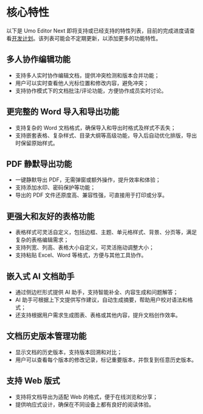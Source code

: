 # 核心特性

以下是 Umo Editor Next 即将支持或已经支持的特性列表，目前的完成进度请查看[开发计划](./roadmap)。该列表可能会不定期更新，以添加更多的功能特性。

## 多人协作编辑功能

- 支持多人实时协作编辑文档，提供冲突检测和版本合并功能； 
- 用户可以实时查看他人光标位置和修改内容，避免冲突； 
- 支持协作模式下的文档批注/评论功能，方便协作成员实时讨论。

## 更完整的 Word 导入和导出功能

- 支持复杂的 Word 文档格式，确保导入和导出时格式及样式不丢失；  
- 支持嵌套表格、复杂样式、目录大纲等高级功能，导入后自动优化排版，导出时保留原始样式。  

## PDF 静默导出功能

- 一键静默导出 PDF，无需弹窗或额外操作，提升效率和体验；  
- 支持添加水印、密码保护等功能；
- 导出的 PDF 文件还原度高、兼容性强，可直接用于打印或分享。

## 更强大和友好的表格功能

- 表格样式可灵活自定义，包括边框、主题、单元格样式、背景、分页等，满足复杂的表格编辑需求；  
- 支持列宽、列高、表格大小自定义，可灵活拖动调整大小；  
- 支持粘贴 Excel、Word 等格式，方便与其他工具协作。

## 嵌入式 AI 文档助手

- 通过侧边栏形式提供 AI 助手，支持智能补全、内容生成和问题解答；
- AI 助手可根据上下文提供写作建议，自动生成摘要，帮助用户校对语法和格式；
- 还支持根据用户需求生成图表、表格或其他内容，提升文档创作效率。

## 文档历史版本管理功能

- 显示文档的历史版本，支持版本回溯和对比；
- 用户可以查看每个版本的修改记录，标记重要版本，并恢复到任意历史版本。

## 支持 Web 版式

- 支持将文档导出为适配 Web 的格式，便于在线浏览和分享；
- 提供响应式设计，确保在不同设备上都有良好的阅读体验。